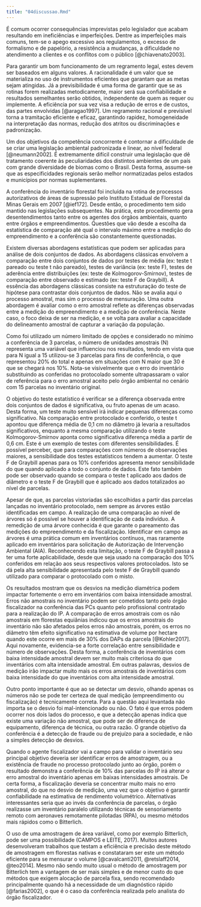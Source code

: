 ```yaml
---
title: "04discussao.Rmd"
---
```


É comum ocorrer  consequências imprevistas pelo legislador que acabam resultando em ineficiências e imperfeições. Dentre as imperfeições mais comuns, tem-se o apego excessivo aos regulamentos, o excesso de formalismo e de papelório, a resistência a mudanças, a dificuldade no atendimento a clientes e os conflitos com o público [@chiavenato2003]. 

Para garantir um bom funcionamento de um regramento legal, estes devem ser baseados em alguns valores. A racionalidade é um valor que se materializa no uso de instrumentos  eficientes que garantam que as metas sejam atingidas. Já a previsibilidade é uma forma de garantir que se as rotinas forem realizadas metodicamente, maior será sua confiabilidade e resultados semelhantes serão obtidos, independente de quem as requer ou implemente. A eficiência por sua vez visa a redução de erros e de custos, das partes envolvidas [@aragao1997]. Um regramento racional e previsível torna a tramitação eficiente e eficaz, garantindo rapidez, homogeneidade na interpretação das normas, redução dos atritos ou discriminações e padronização. 

Um dos objetivos da competência concorrente é contornar a dificuldade de se criar uma legislação ambiental padronizada e linear, ao nível federal [@neumann2002]. É extremamente difícil construir uma legislação que dê tratamento coerente às peculiaridades dos distintos ambientes de um país com grande diversidade de biomas como o Brasil. Desta forma, assume-se que as especificidades regionais serão melhor normatizadas pelos estados e municípios por normas suplementares.

A conferência do inventário florestal foi incluída na rotina de processos autorizativos de áreas de supressão pelo Instituto Estadual de Florestal da Minas Gerais em 2007 [@ief172]. Desde então, o procedimento tem sido mantido nas legislações subsequentes. Na prática, este procedimento gera desentendimentos tanto entre os agentes dos órgãos ambientais, quanto entre órgãos e empreendimentos. Questões que vão desde a escolha da estatística de comparação até qual o intervalo máximo entre a medição do empreendimento e a conferência são constantemente questionadas.

Existem diversas abordagens estatísticas que podem ser aplicadas para análise de dois conjuntos de dados. As abordagens clássicas envolvem a comparação entre dois conjuntos de dados por testes de média (ex: teste t pareado ou teste t não pareado), testes de variância (ex: teste F), testes de aderência entre distribuições (ex: teste de Kolmogorov-Smirnov), testes de comparação entre observado e estimado (ex: teste F de Graybill). A essência das abordagens clássicas consiste na estruturação do teste de hipótese para contrastar dois conjuntos de dados. Não se avalia aqui o processo amostral, mas sim o processo de mensuração. Uma outra abordagem é avaliar como o erro amostral reflete as diferenças observadas entre a medição do empreendimento e a medição de conferência. Neste caso, o foco deixa de ser na medição, e se volta para avaliar a capacidade do delineamento amostral de capturar a variação da população. 

Como foi utilizado um número limitado de opções e considerado no mínimo a conferência de 3 parcelas, o número de unidades amostrais (N) representa uma variável que influenciou nos resultados, tendo em vista que para N igual a 15 utilizou-se 3 parcelas para fins de conferência, o que representou 20% do total e apenas em situações com N maior que 30 é que se chegará nos 10%. Nota-se visivelmente que o erro do inventário substituindo as conferidas no protocolado somente ultrapassaram o valor de referência para o erro amostral aceito pelo órgão ambiental no cenário com 15 parcelas no inventário original.

O objetivo do teste estatístico é verificar se a diferença observada entre dois conjuntos de dados é significativa, ou fruto apenas de um acaso. Desta forma, um teste muito sensível irá indicar pequenas diferenças como significativo. Na comparação entre protocolado e conferido, o teste t apontou que diferença média de 0,1 cm no diâmetro já levaria a resultados significativos, enquanto a mesma comparação utilizando o teste Kolmogorov-Smirnov aponta como significativa diferença média a partir de 0,6 cm. Este é um exemplo de testes com diferentes sensibilidades. É possível perceber, que para comparações com números de observações maiores, a sensibilidade dos testes estatísticos tendem a aumentar. O teste F de Graybill apenas para os 10% conferidos apresenta menor sensibilidade do que quando aplicado a todo o conjunto de dados. Este fato também pode ser observado quando se compara o teste t aplicado aos dados de diâmetro e o teste F de Graybill que é aplicado aos dados totalizados ao nível de parcelas.

Apesar de que, as parcelas vistoriadas são escolhidas a partir das parcelas lançadas no inventário protocolado, nem sempre as árvores estão identificadas em campo. A realização de uma comparação ao nível de árvores só é possível se houver a identificação de cada indivíduo. A remedição de uma árvore conhecida é que garante o pareamento das medições do empreendimento e da fiscalização. Identificar em campo as árvores é uma prática comum em inventários contínuos, mas raramente aplicado em inventários para solicitação de Autorização de Intervenção Ambiental (AIA). Reconhecendo esta limitação, o teste F de Graybill passa a ter uma forte aplicabilidade, desde que seja usado na comparação dos 10% conferidos em relação aos seus respectivos valores protocolados. Isto se dá pela alta sensibilidade apresentada pelo teste F de Graybill quando utilizado para comparar o protocolado com o misto.

Os resultados mostram que os desvios na medição diamétrica podem impactar fortemente o erro em inventários com baixa intensidade amostral. Erros não amostrais no inventário podem ser cometidos tanto pelo órgão fiscalizador na conferência das PCs quanto pelo profissional contratado para a realização do IP. A comparação de erros amostrais com os não amostrais em florestas equiânias indicou que os erros amostrais do inventário não são afetados pelos erros não amostrais, porém, os erros no diâmetro têm efeito significativo na estimativa de volume por hectare quando este ocorre em mais de 30% dos DAPs da parcela [@Kohler2017]. Aqui novamente, evidencia-se a forte correlação entre sensibilidade e número de observações. Desta forma, a conferência de inventários com baixa intensidade amostral devem ser muito mais criteriosa do que inventários com alta intensidade amostral. Em outras palavras, desvios de medição irão impactar muito mais os erros amostrais de inventários com baixa intensidade do que inventários com alta intensidade amostral.

Outro ponto importante é que ao se detectar um desvio, olhando apenas os números não se pode ter certeza de qual medição (empreendimento ou fiscalização) é tecnicamente correta. Para a questão aqui levantada não importa se o desvio foi mal-intencionado ou não. O fato é que erros podem ocorrer nos dois lados do processo, e que a detecção apenas indica que existe uma variação não amostral, que pode ser de diferença de equipamento, diferença de técnica, ou outra razão. O grande objetivo da conferência é a detecção de fraude ou de prejuízo para a sociedade, e não a simples detecção de desvios.

Quando o agente fiscalizador vai a campo para validar o inventário seu principal objetivo deveria ser identificar erros de amostragem, ou a existência de fraude no processo protocolado junto ao órgão, porém o resultado demonstra a conferência de 10% das parcelas do IP irá alterar o erro amostral do inventário apenas em baixas intensidades amostrais. De certa forma, a fiscalização deveria se concentrar muito mais no erro amostral, do que no desvio de medição, uma vez que o objetivo é garantir confiabilidade na estimativa de rendimento volumétrico. Alternativas interessantes seria que ao invés da conferência de parcelas, o órgão realizasse um inventário paralelo utilizando técnicas de sensoriamento remoto com aeronaves remotamente pilotadas (RPA), ou mesmo métodos mais rápidos como o Bitterlich. 

O uso de uma amostragem de área variável, como por exemplo Bitterlich, pode ser uma possibilidade (CAMPOS e LEITE, 2017). Muitos autores desenvolveram trabalhos que testam a eficiência e precisão deste método de amostragem em florestas nativas e constataram ser este um método eficiente para se mensurar o volume [@cavalcanti2011, @retslaff2014, @teo2014]. Mesmo não sendo muito usual o método de amostragem por Bitterlich tem a vantagem de ser mais simples e de menor custo do que métodos que exigem alocação de parcela fixa, sendo recomendado principalmente quando há a necessidade de um diagnóstico rápido [@farias2002], o que é o caso da conferência realizada pelo analista do órgão fiscalizador.